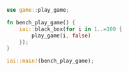 ```rust
use game::play_game;

fn bench_play_game() {
    iai::black_box(for i in 1..=100 {
        play_game(i, false)
    });
}

iai::main!(bench_play_game);
```
